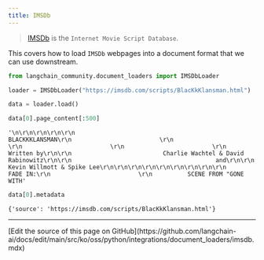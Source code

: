 ```yaml
---
title: IMSDb
---
```


>[IMSDb](https://imsdb.com/) is the `Internet Movie Script Database`.

This covers how to load `IMSDb` webpages into a document format that we can use downstream.

```python
from langchain_community.document_loaders import IMSDbLoader
```

```python
loader = IMSDbLoader("https://imsdb.com/scripts/BlacKkKlansman.html")
```

```python
data = loader.load()
```

```python
data[0].page_content[:500]
```

```output
'\n\r\n\r\n\r\n\r\n                                    BLACKKKLANSMAN\r\n                         \r\n                         \r\n                         \r\n                         \r\n                                      Written by\r\n\r\n                          Charlie Wachtel & David Rabinowitz\r\n\r\n                                         and\r\n\r\n                              Kevin Willmott & Spike Lee\r\n\r\n\r\n\r\n\r\n\r\n\r\n\r\n\r\n                         FADE IN:\r\n                         \r\n          SCENE FROM "GONE WITH'
```

```python
data[0].metadata
```

```output
{'source': 'https://imsdb.com/scripts/BlacKkKlansman.html'}
```

---

<Callout icon="pen-to-square" iconType="regular">
  [Edit the source of this page on GitHub](https://github.com/langchain-ai/docs/edit/main/src/ko/oss/python/integrations/document_loaders/imsdb.mdx)
</Callout>
